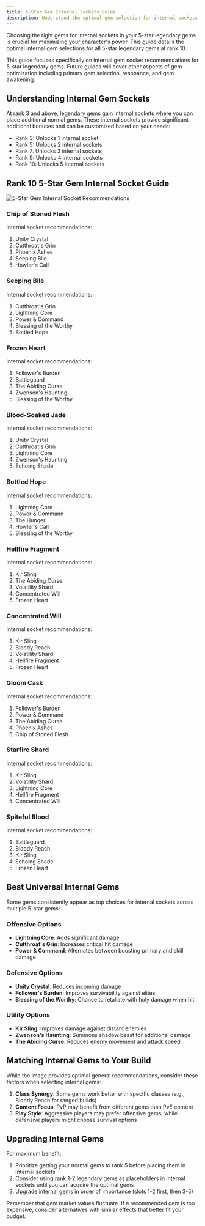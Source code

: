 ```yaml
---
title: 5-Star Gem Internal Sockets Guide
description: Understand the optimal gem selection for internal sockets in 5-star legendary gems
---
```


Choosing the right gems for internal sockets in your 5-star legendary gems is crucial for maximizing your character's power. This guide details the optimal internal gem selections for all 5-star legendary gems at rank 10.

<Note>
This guide focuses specifically on internal gem socket recommendations for 5-star legendary gems. Future guides will cover other aspects of gem optimization including primary gem selection, resonance, and gem awakening.
</Note>

## Understanding Internal Gem Sockets

At rank 3 and above, legendary gems gain internal sockets where you can place additional normal gems. These internal sockets provide significant additional bonuses and can be customized based on your needs:

- Rank 3: Unlocks 1 internal socket
- Rank 5: Unlocks 2 internal sockets
- Rank 7: Unlocks 3 internal sockets
- Rank 9: Unlocks 4 internal sockets
- Rank 10: Unlocks 5 internal sockets

## Rank 10 5-Star Gem Internal Socket Guide

![5-Star Gem Internal Socket Recommendations](/5-star-gem-internals.png)

### Chip of Stoned Flesh

Internal socket recommendations:
1. Unity Crystal
2. Cutthroat's Grin
3. Phoenix Ashes
4. Seeping Bile
5. Howler's Call

### Seeping Bile

Internal socket recommendations:
1. Cutthroat's Grin
2. Lightning Core
3. Power & Command
4. Blessing of the Worthy
5. Bottled Hope

### Frozen Heart

Internal socket recommendations:
1. Follower's Burden
2. Battleguard
3. The Abiding Curse
4. Zwenson's Haunting
5. Blessing of the Worthy

### Blood-Soaked Jade

Internal socket recommendations:
1. Unity Crystal
2. Cutthroat's Grin
3. Lightning Core
4. Zwenson's Haunting
5. Echoing Shade

### Bottled Hope

Internal socket recommendations:
1. Lightning Core
2. Power & Command
3. The Hunger
4. Howler's Call
5. Blessing of the Worthy

### Hellfire Fragment

Internal socket recommendations:
1. Kir Sling
2. The Abiding Curse
3. Volatility Shard
4. Concentrated Will
5. Frozen Heart

### Concentrated Will

Internal socket recommendations:
1. Kir Sling
2. Bloody Reach
3. Volatility Shard
4. Hellfire Fragment
5. Frozen Heart

### Gloom Cask

Internal socket recommendations:
1. Follower's Burden
2. Power & Command
3. The Abiding Curse
4. Phoenix Ashes
5. Chip of Stoned Flesh

### Starfire Shard

Internal socket recommendations:
1. Kir Sling
2. Volatility Shard
3. Lightning Core
4. Hellfire Fragment
5. Concentrated Will

### Spiteful Blood

Internal socket recommendations:
1. Battleguard
2. Bloody Reach
3. Kir Sling
4. Echoing Shade
5. Frozen Heart

## Best Universal Internal Gems

Some gems consistently appear as top choices for internal sockets across multiple 5-star gems:

### Offensive Options
- **Lightning Core**: Adds significant damage
- **Cutthroat's Grin**: Increases critical hit damage
- **Power & Command**: Alternates between boosting primary and skill damage

### Defensive Options
- **Unity Crystal**: Reduces incoming damage
- **Follower's Burden**: Improves survivability against elites
- **Blessing of the Worthy**: Chance to retaliate with holy damage when hit

### Utility Options
- **Kir Sling**: Improves damage against distant enemies
- **Zwenson's Haunting**: Summons shadow beast for additional damage
- **The Abiding Curse**: Reduces enemy movement and attack speed

## Matching Internal Gems to Your Build

While the image provides optimal general recommendations, consider these factors when selecting internal gems:

1. **Class Synergy**: Some gems work better with specific classes (e.g., Bloody Reach for ranged builds)
2. **Content Focus**: PvP may benefit from different gems than PvE content
3. **Play Style**: Aggressive players may prefer offensive gems, while defensive players might choose survival options

## Upgrading Internal Gems

For maximum benefit:

1. Prioritize getting your normal gems to rank 5 before placing them in internal sockets
2. Consider using rank 1-2 legendary gems as placeholders in internal sockets until you can acquire the optimal gems
3. Upgrade internal gems in order of importance (slots 1-2 first, then 3-5)

<Note>
Remember that gem market values fluctuate. If a recommended gem is too expensive, consider alternatives with similar effects that better fit your budget.
</Note>